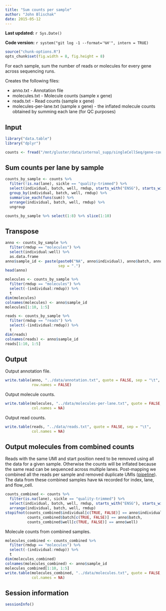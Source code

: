 ```yaml
---
title: "Sum counts per sample"
author: "John Blischak"
date: 2015-05-12
---
```


**Last updated:** `r Sys.Date()`

**Code version:** `r system("git log -1 --format='%H'", intern = TRUE)`

```r
source("chunk-options.R")
opts_chunk$set(fig.width = 8, fig.height = 8)
```

For each sample, sum the number of reads or molecules for every gene across sequencing runs.

Creates the following files:

*  anno.txt - Annotation file
*  molecules.txt - Molecule counts (sample x gene)
*  reads.txt - Read counts (sample x gene)
*  molecules-per-lane.txt (sample x gene) - the inflated molecule counts obtained by summing each lane (for QC purposes)

## Input

```r
library("data.table")
library("dplyr")
```

```r
counts <- fread("/mnt/gluster/data/internal_supp/singleCellSeq/gene-counts.txt")
```

## Sum counts per lane by sample

```r
counts_by_sample <- counts %>%
  filter(!is.na(lane), sickle == "quality-trimmed") %>%
  select(individual, batch, well, rmdup, starts_with("ENSG"), starts_with("ERCC")) %>%
  group_by(individual, batch, well, rmdup) %>%
  summarise_each(funs(sum)) %>%
  arrange(individual, batch, well, rmdup) %>%
  ungroup
```

```r
counts_by_sample %>% select(1:8) %>% slice(1:10)
```

## Transpose

```r
anno <- counts_by_sample %>%
  filter(rmdup == "molecules") %>%
  select(individual:well) %>%
  as.data.frame
anno$sample_id <- paste(paste0("NA", anno$individual), anno$batch, anno$well,
                        sep = ".")
head(anno)
```

```r
molecules <- counts_by_sample %>%
  filter(rmdup == "molecules") %>%
  select(-(individual:rmdup)) %>%
  t
dim(molecules)
colnames(molecules) <- anno$sample_id
molecules[1:10, 1:5]
```

```r
reads <- counts_by_sample %>%
  filter(rmdup == "reads") %>%
  select(-(individual:rmdup)) %>%
  t
dim(reads)
colnames(reads) <- anno$sample_id
reads[1:10, 1:5]
```

## Output

Output annotation file.

```r
write.table(anno, "../data/annotation.txt", quote = FALSE, sep = "\t",
            row.names = FALSE)
```

Output molecule counts.

```r
write.table(molecules, "../data/molecules-per-lane.txt", quote = FALSE, sep = "\t",
            col.names = NA)
```

Output read counts.

```r
write.table(reads, "../data/reads.txt", quote = FALSE, sep = "\t",
            col.names = NA)
```

## Output molecules from combined counts

Reads with the same UMI and start position need to be removed using all the data for a given sample.
Otherwise the counts will be inflated because the same read can be sequenced across multiple lanes.
Post-mapping we combined all the reads per sample and removed duplicate UMIs ([pipeline][]).
The data from these combined samples have `NA` recorded for index, lane, and flow_cell.

[pipeline]: http://jdblischak.github.io/singleCellSeq/analysis/process-samples.html#process-at-the-sample-level

```r
counts_combined <- counts %>%
  filter(is.na(lane), sickle == "quality-trimmed") %>%
  select(individual, batch, well, rmdup, starts_with("ENSG"), starts_with("ERCC")) %>%
  arrange(individual, batch, well, rmdup)
stopifnot(counts_combined$individual[c(TRUE, FALSE)] == anno$individual,
          counts_combined$batch[c(TRUE, FALSE)] == anno$batch,
          counts_combined$well[c(TRUE, FALSE)] == anno$well)
```

Molecule counts from combined samples.

```r
molecules_combined <- counts_combined %>%
  filter(rmdup == "molecules") %>%
  select(-(individual:rmdup)) %>%
  t
dim(molecules_combined)
colnames(molecules_combined) <- anno$sample_id
molecules_combined[1:10, 1:5]
write.table(molecules_combined, "../data/molecules.txt", quote = FALSE, sep = "\t",
            col.names = NA)
```

## Session information

```r
sessionInfo()
```
